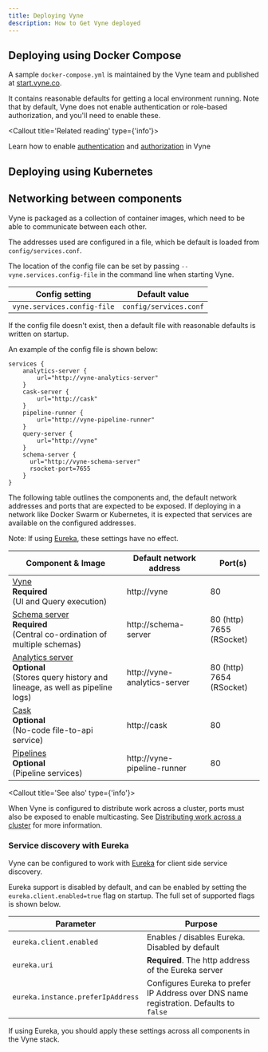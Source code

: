 ```yaml
---
title: Deploying Vyne
description: How to Get Vyne deployed
---
```




## Deploying using Docker Compose
A sample `docker-compose.yml` is maintained by the Vyne team and published at [start.vyne.co](https://start.vyne.co).

It contains reasonable defaults for getting a local environment running.  Note that by default, Vyne does not enable
authentication or role-based authorization, and you'll need to enable these.

<Callout title='Related reading' type={'info'}>

   Learn how to enable [authentication](../reference/auth/authentication) and [authorization](../reference/auth/authorization) in Vyne

</Callout>

## Deploying using Kubernetes

## Networking between components
Vyne is packaged as a collection of container images, which need to be able to communicate between each other.

The addresses used are configured in a file, which be default is loaded from  `config/services.conf`.

The location of the config file can be set by passing `--vyne.services.config-file` in the command line when starting Vyne.

| Config setting              | Default value          |
|-----------------------------|------------------------|
| `vyne.services.config-file` | `config/services.conf` |


If the config file doesn't exist, then a default file with reasonable defaults is written on startup.

An example of the config file is shown below:

```hocon
services {
    analytics-server {
        url="http://vyne-analytics-server"
    }
    cask-server {
        url="http://cask"
    }
    pipeline-runner {
        url="http://vyne-pipeline-runner"
    }
    query-server {
        url="http://vyne"
    }
    schema-server {
      url="http://vyne-schema-server"
      rsocket-port=7655
    }
}
```

The following table outlines the components and, the default network addresses and ports that are
expected to be exposed.  If deploying in a network like Docker Swarm or Kubernetes, it is expected
that services are available on the configured addresses.

Note:  If using [Eureka](#service-discovery-with-eureka), these settings have no effect.

| Component & Image                                                                                                                                            | Default network address      | Port(s)                         |
|--------------------------------------------------------------------------------------------------------------------------------------------------------------|------------------------------|---------------------------------|
| [Vyne](https://hub.docker.com/r/vyneco/vyne) <br /> **Required** <br /> (UI and Query execution)                                                             | http://vyne                  | 80                              |
| [Schema server](https://hub.docker.com/r/vyneco/schema-server) <br /> **Required**  <br /> (Central co-ordination of multiple schemas)                       | http://schema-server         | 80 (http) <br /> 7655 (RSocket) |
| [Analytics server](https://hub.docker.com/r/vyneco/analytics-server) <br /> **Optional** <br /> (Stores query history and lineage, as well as pipeline logs) | http://vyne-analytics-server | 80 (http) <br /> 7654 (RSocket) |
| [Cask](https://hub.docker.com/r/vyneco/cask) <br /> **Optional** <br/> (No-code file-to-api service)                                                         | http://cask                  | 80                              |
| [Pipelines](https://hub.docker.com/r/vyneco/pipeline) <br /> **Optional** <br /> (Pipeline services)                                                         | http://vyne-pipeline-runner  | 80                              |


<Callout title='See also' type={'info'}>

   When Vyne is configured to distribute work across a cluster, ports must also be exposed to enable multicasting. See [Distributing work across a cluster](distributing-work-on-a-cluster) for more information.

</Callout>

### Service discovery with Eureka
Vyne can be configured to work with [Eureka](https://github.com/Netflix/eureka) for client side
service discovery.

Eureka support is disabled by default, and can be enabled by setting the
`eureka.client.enabled=true` flag on startup.  The full set of supported flags is shown below.


| Parameter                         | Purpose                                                                                 |
|-----------------------------------|-----------------------------------------------------------------------------------------|
| `eureka.client.enabled`           | Enables / disables Eureka.  Disabled by default                                         |
| `eureka.uri`                      | **Required**.  The http address of the Eureka server                                    |
| `eureka.instance.preferIpAddress` | Configures Eureka to prefer IP Address over DNS name registration.  Defaults to `false` |


<Callout title='Important' type='warning'>

   If using Eureka, you should apply these settings across all components in the Vyne stack.

</Callout>
